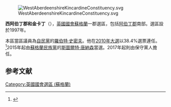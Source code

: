 [[File:WestAberdeenshireKincardineConstituency.svg|right]]

'''西阿伯丁郡和金卡丁'''（{{lang-en|West Aberdeenshire and Kincardine}}），[[英國|英國]][[英國國會|國會]][[蘇格蘭|蘇格蘭]]一郡選區，包括[[阿伯丁郡|阿伯丁郡]]南部。選區設於1997年。

本區當區議員為[[自由民主黨_(英國)|自民黨]]的[[羅伯特·史密夫|羅伯特·史密夫]]。他在[[2010年英國大選|2010年大選]]以38.4%選票連任。<ref name="">{{cite news
|publisher=[[英國廣播公司|英國廣播公司]]
|date=2010年5月7日
|title=Election 2010/Constituency/West Aberdeenshire and Kincardine
|url=http://news.bbc.co.uk/1/shared/election2010/results/constituency/858.stm
|accessdate=2010年5月14日
|archive-date=2018年10月23日
|archive-url=https://web.archive.org/web/20181023162126/http://news.bbc.co.uk/1/shared/election2010/results/constituency/858.stm
|dead-url=no
}}</ref>2015年起由[[蘇格蘭民族黨|蘇格蘭民族黨]]的[[斯圖爾特·唐納森|斯圖爾特·唐納森]]當選。2017年起則由保守黨人擔任。

==参考文献==
<div class="references-small">
<references></references>
</div>

{{DEFAULTSORT:West Aberdeenshire and Kincardine (UK Parliament constituency)}}
{{英國國會選區 (蘇格蘭)}}
[[Category:英國國會選區_(蘇格蘭)|Category:英國國會選區 (蘇格蘭)]]